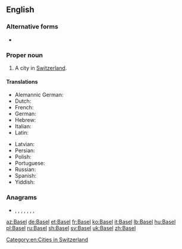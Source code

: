 ==English==

===Alternative forms===
* {{l|en|Basle}}

===Proper noun===
{{en-proper noun}}

# A city in [[Switzerland]].

====Translations====
{{trans-top|city in Switzerland}}
* Alemannic German: {{t|gsw|Bàsel}}
* Dutch: {{t|nl|Bazel|n}}
* French: {{t+|fr|Bâle|f}}
* German: {{t+|de|Basel|n}}
* Hebrew: {{t|he|באזל|tr=bazel}}
* Italian: {{t+|it|Basilea|f}}
* Latin: {{t|la|Basilea|f}}
{{trans-mid}}
* Latvian: {{t|lv|Bāzele|f}}
* Persian: {{t+|fa|بازل|tr=bázel|sc=fa-Arab}}
* Polish: {{t+|pl|Bazylea|f}}
* Portuguese: {{t+|pt|Basileia|f}}
* Russian: {{t+|ru|Ба́зель|m|tr=Bázɛlʹ}}
* Spanish: {{t+|es|Basilea}}
* Yiddish: {{t|yi|באַזל|n}}
{{trans-bottom}}

[[Category:en:Cities in Switzerland]]

===Anagrams===
* {{l|en|ables}}, {{l|en|baels}}, {{l|en|bales}}, {{l|en|Basle}}, {{l|en|blasé}}, {{l|en|blase}}, {{l|en|Blase}}, {{l|en|sable}}

[[az:Basel]]
[[de:Basel]]
[[et:Basel]]
[[fr:Basel]]
[[ko:Basel]]
[[it:Basel]]
[[lb:Basel]]
[[hu:Basel]]
[[pl:Basel]]
[[ru:Basel]]
[[sh:Basel]]
[[sv:Basel]]
[[uk:Basel]]
[[zh:Basel]]